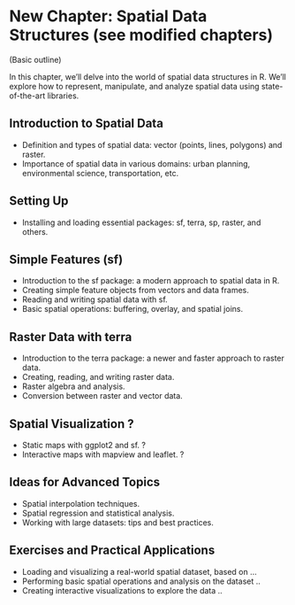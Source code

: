 # New Chapter: **Spatial Data Structures (see modified chapters)**

(Basic outline)

In this chapter, we'll delve into the world of spatial data structures in R. We'll explore how to represent, manipulate, and analyze spatial data using state-of-the-art libraries.

## Introduction to Spatial Data
- Definition and types of spatial data: vector (points, lines, polygons) and raster.
- Importance of spatial data in various domains: urban planning, environmental science, transportation, etc.

## Setting Up
- Installing and loading essential packages: sf, terra, sp, raster, and others.

## Simple Features (sf)
- Introduction to the sf package: a modern approach to spatial data in R.
- Creating simple feature objects from vectors and data frames.
- Reading and writing spatial data with sf.
- Basic spatial operations: buffering, overlay, and spatial joins.


## Raster Data with terra
- Introduction to the terra package: a newer and faster approach to raster data.
- Creating, reading, and writing raster data.
- Raster algebra and analysis.
- Conversion between raster and vector data.


## Spatial Visualization ?
- Static maps with ggplot2 and sf. ?
- Interactive maps with mapview and leaflet. ?

## Ideas for Advanced Topics
- Spatial interpolation techniques.
- Spatial regression and statistical analysis.
- Working with large datasets: tips and best practices.

## Exercises and Practical Applications
- Loading and visualizing a real-world spatial dataset, based on ... 
- Performing basic spatial operations and analysis on the dataset ..
- Creating interactive visualizations to explore the data ..
